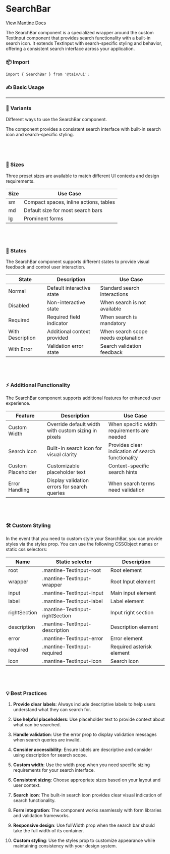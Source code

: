 
<Meta of={SearchBarStories} />

# SearchBar

[View Mantine Docs](https://v6.mantine.dev/core/text-input/)

The SearchBar component is a specialized wrapper around the custom TextInput component that provides search functionality with a built-in search icon. It extends TextInput with search-specific styling and behavior, offering a consistent search interface across your application.

### 📦 Import

```tsx
import { SearchBar } from '@taiv/ui';
```

### ✍️ Basic Usage

<Canvas of={SearchBarStories.Default} height={900} />
<Controls of={SearchBarStories.Default} />

---

### 📐 Variants

Different ways to use the SearchBar component.

<Story of={SearchBarStories.Variants} />

The component provides a consistent search interface with built-in search icon and search-specific styling.

## <br />

### 📏 Sizes

Three preset sizes are available to match different UI contexts and design requirements.

<Story of={SearchBarStories.Sizes} />

<table>
  <thead>
    <tr>
      <th>Size</th>
      <th>Use Case</th>
    </tr>
  </thead>
  <tbody>
    <tr>
      <td>sm</td>
      <td>Compact spaces, inline actions, tables</td>
    </tr>
    <tr>
      <td>md</td>
      <td>Default size for most search bars</td>
    </tr>
    <tr>
      <td>lg</td>
      <td>Prominent forms</td>
    </tr>
  </tbody>
</table>

## <br />

### 🔄 States

The SearchBar component supports different states to provide visual feedback and control user interaction.

<Story of={SearchBarStories.States} />

<table>
  <thead>
    <tr>
      <th>State</th>
      <th>Description</th>
      <th>Use Case</th>
    </tr>
  </thead>
  <tbody>
    <tr>
      <td>Normal</td>
      <td>Default interactive state</td>
      <td>Standard search interactions</td>
    </tr>
    <tr>
      <td>Disabled</td>
      <td>Non-interactive state</td>
      <td>When search is not available</td>
    </tr>
    <tr>
      <td>Required</td>
      <td>Required field indicator</td>
      <td>When search is mandatory</td>
    </tr>
    <tr>
      <td>With Description</td>
      <td>Additional context provided</td>
      <td>When search scope needs explanation</td>
    </tr>
    <tr>
      <td>With Error</td>
      <td>Validation error state</td>
      <td>Search validation feedback</td>
    </tr>
  </tbody>
</table>

## <br />

### ⚡ Additional Functionality

The SearchBar component supports additional features for enhanced user experience.

<Story of={SearchBarStories.AdditionalFunctionality} />

<table>
  <thead>
    <tr>
      <th>Feature</th>
      <th>Description</th>
      <th>Use Case</th>
    </tr>
  </thead>
  <tbody>
    <tr>
      <td>Custom Width</td>
      <td>Override default width with custom sizing in pixels</td>
      <td>When specific width requirements are needed</td>
    </tr>
    <tr>
      <td>Search Icon</td>
      <td>Built-in search icon for visual clarity</td>
      <td>Provides clear indication of search functionality</td>
    </tr>
    <tr>
      <td>Custom Placeholder</td>
      <td>Customizable placeholder text</td>
      <td>Context-specific search hints</td>
    </tr>
    <tr>
      <td>Error Handling</td>
      <td>Display validation errors for search queries</td>
      <td>When search terms need validation</td>
    </tr>
  </tbody>
</table>

## <br />

### 🛠️ Custom Styling

In the event that you need to custom style your SearchBar, you can provide styles via the styles prop. You can use the following CSSObject names or static css selectors:

<Story of={SearchBarStories.CustomStyling} />

<table>
  <thead>
    <tr>
      <th>Name</th>
      <th>Static selector</th>
      <th>Description</th>
    </tr>
  </thead>
  <tbody>
    <tr>
      <td>root</td>
      <td>.mantine-TextInput-root</td>
      <td>Root element</td>
    </tr>
    <tr>
      <td>wrapper</td>
      <td>.mantine-TextInput-wrapper</td>
      <td>Root Input element</td>
    </tr>
    <tr>
      <td>input</td>
      <td>.mantine-TextInput-input</td>
      <td>Main input element</td>
    </tr>
    <tr>
      <td>label</td>
      <td>.mantine-TextInput-label</td>
      <td>Label element</td>
    </tr>
    <tr>
      <td>rightSection</td>
      <td>.mantine-TextInput-rightSection</td>
      <td>Input right section</td>
    </tr>
    <tr>
      <td>description</td>
      <td>.mantine-TextInput-description</td>
      <td>Description element</td>
    </tr>
    <tr>
      <td>error</td>
      <td>.mantine-TextInput-error</td>
      <td>Error element</td>
    </tr>
    <tr>
      <td>required</td>
      <td>.mantine-TextInput-required</td>
      <td>Required asterisk element</td>
    </tr>
    <tr>
      <td>icon</td>
      <td>.mantine-TextInput-icon</td>
      <td>Search icon</td>
    </tr>
  </tbody>
</table>

## <br />

### 💡 Best Practices

1. **Provide clear labels**: Always include descriptive labels to help users understand what they can search for.

2. **Use helpful placeholders**: Use placeholder text to provide context about what can be searched.

3. **Handle validation**: Use the error prop to display validation messages when search queries are invalid.

4. **Consider accessibility**: Ensure labels are descriptive and consider using description for search scope.

5. **Custom width**: Use the width prop when you need specific sizing requirements for your search interface.

6. **Consistent sizing**: Choose appropriate sizes based on your layout and user context.

7. **Search icon**: The built-in search icon provides clear visual indication of search functionality.

8. **Form integration**: The component works seamlessly with form libraries and validation frameworks.

9. **Responsive design**: Use fullWidth prop when the search bar should take the full width of its container.

10. **Custom styling**: Use the styles prop to customize appearance while maintaining consistency with your design system.
